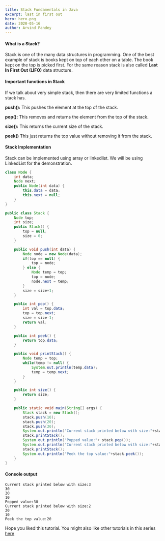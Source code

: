 ```yaml
---
title: Stack Fundamentals in Java
excerpt: last in first out
hero: hero.png
date: 2020-05-16
author: Arvind Pandey
---
```


#### What is a Stack?

Stack is one of the many data structures in programming.
One of the best example of stack is books kept on top of each other on a table. The book kept on the top is picked first. For the same reason stack is also called **Last In First Out (LIFO)** data structure.

#### Important functions in Stack

If we talk about very simple stack, then there are very limited functions a stack has.

**push():** This pushes the element at the top of the stack.

**pop():** This removes and returns the element from the top of the stack.

**size():** This returns the current size of the stack.

**peek()** This just returns the top value without removing it from the stack.

#### Stack Implementation

Stack can be implemented using array or linkedlist.
We will be using LinkedList for the demonstration.

```java
class Node {
    int data;
    Node next;
    public Node(int data) {
        this.data = data;
        this.next = null;
    }
}

public class Stack {
    Node top;
    int size;
    public Stack() {
        top = null;
        size = 0;
    }

    public void push(int data) {
        Node node = new Node(data);
        if(top == null) {
            top = node;
        } else {
            Node temp = top;
            top = node;
            node.next = temp;
        }
        size = size+1;
    }

    public int pop() {
        int val = top.data;
        top = top.next;
        size = size-1;
        return val;
    }

    public int peek() {
        return top.data;
    }

    public void printStack() {
        Node temp = top;
        while(temp != null) {
            System.out.println(temp.data);
            temp = temp.next;
        }
    }

    public int size() {
        return size;
    }

    public static void main(String[] args) {
        Stack stack = new Stack();
        stack.push(10);
        stack.push(20);
        stack.push(30);
        System.out.println("Current stack printed below with size:"+stack.size());
        stack.printStack();
        System.out.println("Popped value:"+ stack.pop());
        System.out.println("Current stack printed below with size:"+stack.size());
        stack.printStack();
        System.out.println("Peek the top value:"+stack.peek());
    }
}
```

#### Console output

```console
Current stack printed below with size:3
30
20
10
Popped value:30
Current stack printed below with size:2
20
10
Peek the top value:20
```

Hope you liked this tutorial.
You might also like other tutorials in this series <a href="/data-structure-fundamentals-in-java">here</a>